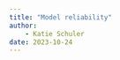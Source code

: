 ```yaml
---
title: "Model reliability"
author: 
    - Katie Schuler
date: 2023-10-24
---
```


::: {.callout-warning title="Under Construction"}
:::